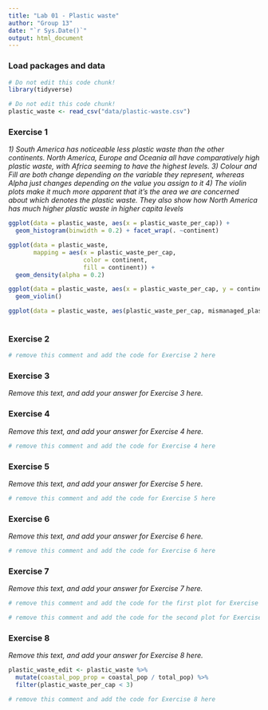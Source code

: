 ```yaml
---
title: "Lab 01 - Plastic waste"
author: "Group 13"
date: "`r Sys.Date()`"
output: html_document
---
```


### Load packages and data

```r
# Do not edit this code chunk!
library(tidyverse) 
```

```r
# Do not edit this code chunk!
plastic_waste <- read_csv("data/plastic-waste.csv")
```

### Exercise 1

*1) South America has noticeable less plastic waste than the other continents. North America, Europe and Oceania all have comparatively high plastic waste, with Africa seeming to have the highest levels. 3) Colour and Fill are both change depending on the variable they represent, whereas Alpha just changes depending on the value you assign to it 4) The violin plots make it much more apparent that it's the area we are concerned about which denotes the plastic waste. They also show how North America has much higher plastic waste in higher capita levels*

```r
ggplot(data = plastic_waste, aes(x = plastic_waste_per_cap)) +
  geom_histogram(binwidth = 0.2) + facet_wrap(. ~continent)

ggplot(data = plastic_waste,
       mapping = aes(x = plastic_waste_per_cap, 
                     color = continent, 
                     fill = continent)) +
  geom_density(alpha = 0.2)

ggplot(data = plastic_waste, aes(x = plastic_waste_per_cap, y = continent)) +
  geom_violin()

ggplot(data = plastic_waste, aes(plastic_waste_per_cap, mismanaged_plastic_waste_per_cap))+ geom_point()
       
```

### Exercise 2

```r
# remove this comment and add the code for Exercise 2 here
```

### Exercise 3

*Remove this text, and add your answer for Exercise 3 here.*

### Exercise 4

*Remove this text, and add your answer for Exercise 4 here.*

```r
# remove this comment and add the code for Exercise 4 here
```

### Exercise 5

*Remove this text, and add your answer for Exercise 5 here.*

```r
# remove this comment and add the code for Exercise 5 here
```

### Exercise 6

*Remove this text, and add your answer for Exercise 6 here.*

```r
# remove this comment and add the code for Exercise 6 here
```

### Exercise 7

*Remove this text, and add your answer for Exercise 7 here.*

```r
# remove this comment and add the code for the first plot for Exercise 7 here
```

```r
# remove this comment and add the code for the second plot for Exercise 7 here
```

### Exercise 8

*Remove this text, and add your answer for Exercise 8 here.*

```r
plastic_waste_edit <- plastic_waste %>% 
  mutate(coastal_pop_prop = coastal_pop / total_pop) %>%
  filter(plastic_waste_per_cap < 3)

# remove this comment and add the code for Exercise 8 here
```

